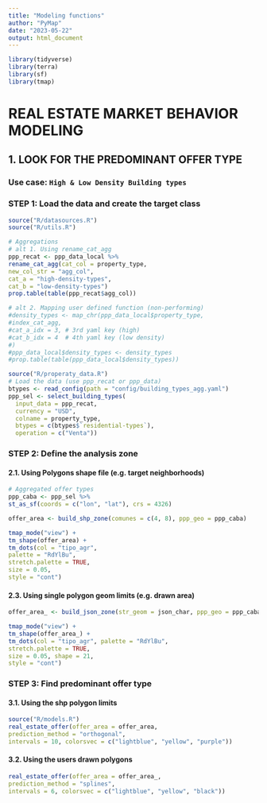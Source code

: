 ```yaml
---
title: "Modeling functions"
author: "PyMap"
date: "2023-05-22"
output: html_document
---
```


```r
library(tidyverse)
library(terra)
library(sf)
library(tmap)
```

# REAL ESTATE MARKET BEHAVIOR MODELING

## 1. LOOK FOR THE PREDOMINANT OFFER TYPE

### Use case: `High & Low Density Building types`

### STEP 1: Load the data and create the target class

```r
source("R/datasources.R")
source("R/utils.R")

# Aggregations
# alt 1. Using rename_cat_agg
ppp_recat <- ppp_data_local %>%
rename_cat_agg(cat_col = property_type,
new_col_str = "agg_col",
cat_a = "high-density-types",
cat_b = "low-density-types")
prop.table(table(ppp_recat$agg_col))

# alt 2. Mapping user defined function (non-performing)
#density_types <- map_chr(ppp_data_local$property_type,
#index_cat_agg,
#cat_a_idx = 3, # 3rd yaml key (high)
#cat_b_idx = 4  # 4th yaml key (low density)
#)
#ppp_data_local$density_types <- density_types
#prop.table(table(ppp_data_local$density_types))

source("R/properaty_data.R")
# Load the data (use ppp_recat or ppp_data)
btypes <- read_config(path = "config/building_types_agg.yaml")
ppp_sel <- select_building_types(
  input_data = ppp_recat,
  currency = "USD",
  colname = property_type,
  btypes = c(btypes$`residential-types`),
  operation = c("Venta"))
```

### STEP 2: Define the analysis zone

#### 2.1. Using Polygons shape file (e.g. target neighborhoods)

```r
# Aggregated offer types
ppp_caba <- ppp_sel %>%
st_as_sf(coords = c("lon", "lat"), crs = 4326)

offer_area <- build_shp_zone(comunes = c(4, 8), ppp_geo = ppp_caba)

tmap_mode("view") +
tm_shape(offer_area) +
tm_dots(col = "tipo_agr",
palette = "RdYlBu",
stretch.palette = TRUE,
size = 0.05,
style = "cont")

```

#### 2.3. Using single polygon geom limits (e.g. drawn area)

```r
offer_area_ <- build_json_zone(str_geom = json_char, ppp_geo = ppp_caba)

tmap_mode("view") +
tm_shape(offer_area_) +
tm_dots(col = "tipo_agr", palette = "RdYlBu",
stretch.palette = TRUE,
size = 0.05, shape = 21,
style = "cont")
```

### STEP 3: Find predominant offer type

#### 3.1. Using the shp polygon limits
```r
source("R/models.R")
real_estate_offer(offer_area = offer_area,
prediction_method = "orthogonal",
intervals = 10, colorsvec = c("lightblue", "yellow", "purple"))
```
#### 3.2. Using the users drawn polygons
```r
real_estate_offer(offer_area = offer_area_,
prediction_method = "splines",
intervals = 6, colorsvec = c("lightblue", "yellow", "black"))
```

